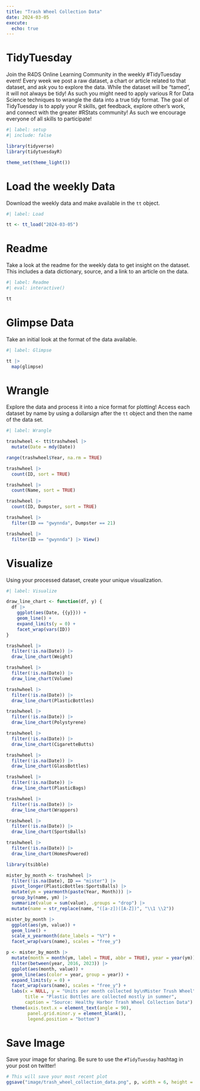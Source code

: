 ```yaml
---
title: "Trash Wheel Collection Data"
date: 2024-03-05
execute: 
  echo: true
---
```


# TidyTuesday

Join the R4DS Online Learning Community in the weekly #TidyTuesday event!
Every week we post a raw dataset, a chart or article related to that dataset, and ask you to explore the data.
While the dataset will be “tamed”, it will not always be tidy! As such you might need to apply various R for Data Science techniques to wrangle the data into a true tidy format.
The goal of TidyTuesday is to apply your R skills, get feedback, explore other’s work, and connect with the greater #RStats community!
As such we encourage everyone of all skills to participate!

```r
#| label: setup
#| include: false

library(tidyverse)
library(tidytuesdayR)

theme_set(theme_light())
```

# Load the weekly Data

Download the weekly data and make available in the `tt` object.

```r
#| label: Load

tt <- tt_load("2024-03-05")
```

# Readme

Take a look at the readme for the weekly data to get insight on the dataset.
This includes a data dictionary, source, and a link to an article on the data.

```r
#| label: Readme
#| eval: interactive()

tt

```

# Glimpse Data

Take an initial look at the format of the data available.

```r
#| label: Glimpse

tt |> 
  map(glimpse)

```

# Wrangle

Explore the data and process it into a nice format for plotting! Access each dataset by name by using a dollarsign after the `tt` object and then the name of the data set.

```r
#| label: Wrangle

trashwheel <- tt$trashwheel |> 
  mutate(Date = mdy(Date))
```

```r
range(trashwheel$Year, na.rm = TRUE)

trashwheel |> 
  count(ID, sort = TRUE)

trashwheel |> 
  count(Name, sort = TRUE)

trashwheel |> 
  count(ID, Dumpster, sort = TRUE)

trashwheel |> 
  filter(ID == "gwynnda", Dumpster == 21)

trashwheel |> 
  filter(ID == "gwynnda") |> View()
```

# Visualize

Using your processed dataset, create your unique visualization.

```r
#| label: Visualize

draw_line_chart <- function(df, y) {
  df |> 
    ggplot(aes(Date, {{y}})) +
    geom_line() +
    expand_limits(y = 0) +
    facet_wrap(vars(ID))
}

trashwheel |> 
  filter(!is.na(Date)) |> 
  draw_line_chart(Weight)

trashwheel |> 
  filter(!is.na(Date)) |> 
  draw_line_chart(Volume)

trashwheel |> 
  filter(!is.na(Date)) |> 
  draw_line_chart(PlasticBottles)

trashwheel |> 
  filter(!is.na(Date)) |> 
  draw_line_chart(Polystyrene)

trashwheel |> 
  filter(!is.na(Date)) |> 
  draw_line_chart(CigaretteButts)

trashwheel |> 
  filter(!is.na(Date)) |> 
  draw_line_chart(GlassBottles)

trashwheel |> 
  filter(!is.na(Date)) |> 
  draw_line_chart(PlasticBags)

trashwheel |> 
  filter(!is.na(Date)) |> 
  draw_line_chart(Wrappers)

trashwheel |> 
  filter(!is.na(Date)) |> 
  draw_line_chart(SportsBalls)

trashwheel |> 
  filter(!is.na(Date)) |> 
  draw_line_chart(HomesPowered)

```

```r
library(tsibble)

mister_by_month <- trashwheel |> 
  filter(!is.na(Date), ID == "mister") |>
  pivot_longer(PlasticBottles:SportsBalls) |>
  mutate(ym = yearmonth(paste(Year, Month))) |> 
  group_by(name, ym) |> 
  summarize(value = sum(value), .groups = "drop") |> 
  mutate(name = str_replace(name, "([a-z])([A-Z])", "\\1 \\2"))

mister_by_month |> 
  ggplot(aes(ym, value)) +
  geom_line() +
  scale_x_yearmonth(date_labels = "%Y") +
  facet_wrap(vars(name), scales = "free_y")
```

```r

p <- mister_by_month |> 
  mutate(month = month(ym, label = TRUE, abbr = TRUE), year = year(ym)) |>
  filter(between(year, 2016, 2023)) |> 
  ggplot(aes(month, value)) +
  geom_line(aes(color = year, group = year)) +
  expand_limits(y = 0) +
  facet_wrap(vars(name), scales = "free_y") +
  labs(x = NULL, y = "Units per month collected by\nMister Trush Wheel", color = "Year",
       title = "Plastic Bottles are collected mostly in summer",
       caption = "Source: Healthy Harbor Trash Wheel Collection Data") +
  theme(axis.text.x = element_text(angle = 90),
        panel.grid.minor.y = element_blank(),
        legend.position = "bottom")
```

# Save Image

Save your image for sharing. Be sure to use the `#TidyTuesday` hashtag in your post on twitter! 

```r

# This will save your most recent plot
ggsave("image/trash_wheel_collection_data.png", p, width = 6, height = 6)

```
